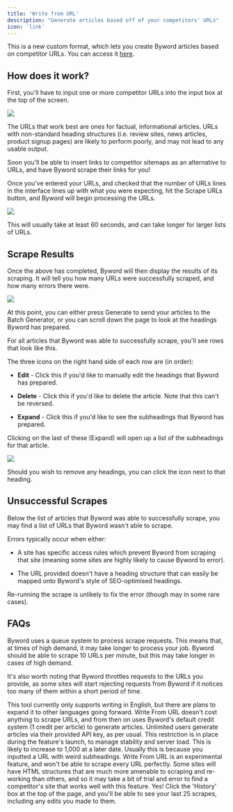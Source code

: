 ```yaml
---
title: 'Write from URL'
description: "Generate articles based off of your competitors' URLs"
icon: 'link'
---
```


This is a new custom format, which lets you create Byword articles based on competitor URLs. You can access it [here](/write-from-url).

## How does it work?

First, you'll have to input one or more competitor URLs into the input box at the top of the screen.

![](/images/Screenshot2025-03-12at10.01.47.png)

The URLs that work best are ones for factual, informational articles. URLs with non-standard heading structures (i.e. review sites, news articles, product signup pages) are likely to perform poorly, and may not lead to any usable output.

<Note>
  Soon you'll be able to insert links to competitor sitemaps as an alternative to URLs, and have Byword scrape their links for you!
</Note>

Once you've entered your URLs, and checked that the number of URLs lines in the interface lines up with what you were expecting, hit the Scrape URLs button, and Byword will begin processing the URLs.

![](/images/Screenshot2025-03-12at10.02.17.png)

This will usually take at least 60 seconds, and can take longer for larger lists of URLs.

## Scrape Results

Once the above has completed, Byword will then display the results of its scraping. It will tell you how many URLs were successfully scraped, and how many errors there were.

![](/images/Screenshot2025-03-12at10.04.23.png)

At this point, you can either press Generate to send your articles to the Batch Generator, or you can scroll down the page to look at the headings Byword has prepared.

For all articles that Byword was able to successfully scrape, you'll see rows that look like this.

The three icons on the right hand side of each row are (in order):

* **Edit** - Click this if you'd like to manually edit the headings that Byword has prepared.

* **Delete** - Click this if you'd like to delete the article. Note that this can't be reversed.

* **Expand** - Click this if you'd like to see the subheadings that Byword has prepared.

Clicking on the last of these (Expand) will open up a list of the subheadings for that article.

![](/images/Screenshot2025-03-12at10.20.34.png)

Should you wish to remove any headings, you can click the icon next to that heading.

## Unsuccessful Scrapes

Below the list of articles that Byword was able to successfully scrape, you may find a list of URLs that Byword wasn't able to scrape.

Errors typically occur when either:

* A site has specific access rules which prevent Byword from scraping that site (meaning some sites are highly likely to cause Byword to error).

* The URL provided doesn't have a heading structure that can easily be mapped onto Byword's style of SEO-optimised headings.

Re-running the scrape is unlikely to fix the error (though may in some rare cases).

## FAQs

<Accordion title="Why haven't my URLs been scraped yet?">
  Byword uses a queue system to process scrape requests. This means that, at times of high demand, it may take longer to process your job. Byword should be able to scrape 10 URLs per minute, but this may take longer in cases of high demand.

  It's also worth noting that Byword throttles requests to the URLs you provide, as some sites will start rejecting requests from Byword if it notices too many of them within a short period of time.
</Accordion>

<Accordion title="Does this work in non-English languages?">
  This tool currently only supports writing in English, but there are plans to expand it to other languages going forward.
</Accordion>

<Accordion title="How much does this cost?">
  Write From URL doesn't cost anything to scrape URLs, and from then on uses Byword's default credit system (1 credit per article) to generate articles. Unlimited users generate articles via their provided API key, as per usual.
</Accordion>

<Accordion title="Why can't I input more than 100 URLs?">
  This restriction is in place during the feature's launch, to manage stability and server load. This is likely to increase to 1,000 at a later date.
</Accordion>

<Accordion title="Why do my articles' subheadings look weird?">
  Usually this is because you inputted a URL with weird subheadings. Write From URL is an experimental feature, and won't be able to scrape every URL perfectly. Some sites will have HTML structures that are much more amenable to scraping and re-working than others, and so it may take a bit of trial and error to find a competitor's site that works well with this feature.
</Accordion>

<Accordion title="Can I go back to my old scrapes?">
  Yes! Click the 'History' box at the top of the page, and you'll be able to see your last 25 scrapes, including any edits you made to them.
</Accordion>